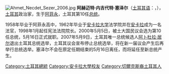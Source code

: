 {{noteTA
|1=zh-tw:塞翟;zh-hant:塞澤爾;zh-hans:塞泽尔;
|2=zh-hant:居爾;zh-tw:莒內;zh-hans:居尔;
|3=zh-hans:德米雷尔;zh-hant:德米雷爾;zh-tw:狄米瑞;
}}
[[File:Ahmet_Necdet_Sezer_2006.jpg|frame]]
'''阿赫迈特·内吉代特·塞泽尔'''（[[土耳其语|土耳其语]]：'''{{lang|tr|Ahmet Necdet Sezer}}'''，{{bd|1941年|9月13日|catIdx=S}}），[[土耳其|土耳其]]政治家，生于[[阿菲永|阿菲永]]，土耳其第10任[[土耳其总统|总统]]。

1958年毕业于阿菲永高中，1962年毕业于[[安卡拉大学|安卡拉大学]]法学院并在[[安卡拉|安卡拉]]成为一名法官，1998年1月起任宪法法院院长。2000年5月5日，被土大国民议会选为第10任总统，5月16日正式就职。2007年5月9日，土耳其唯一总统候选人[[阿卜杜拉·居尔|阿卜杜拉·居尔]]退出土耳其总统选举，土耳其议会宣布停止总统选举，将在新一届议会产生后再举行总统选举。塞泽尔不会在原定任期结束的5月16日离任，而将延任至新总统产生。

{{start box}}
{{succession box|[[苏莱曼·德米雷尔|苏莱曼·德米雷尔]]|[[阿卜杜拉·居尔|阿卜杜拉·居尔]]|[[土耳其总统列表|土耳其总统]]|2000年－2007年}}
{{end box}}

{{Turkey-stub}}
{{Europe-poli-bio-stub}}
{{土耳其總統}}
{{Authority control}}
{{DEFAULTSORT:Sezer, Ahmet Necdet}}

[[Category:土耳其總統|Category:土耳其總統]]
[[Category:安卡拉大學校友|Category:安卡拉大學校友]]
[[Category:切爾克斯裔土耳其人|Category:切爾克斯裔土耳其人]]